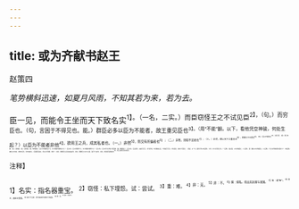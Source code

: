 ```yaml
---
---
---
```

title: 或为齐献书赵王
---



赵策四

*笔势横斜迅速，如夏月风雨，不知其若为来，若为去。*

臣一见，而能令王坐而天下致名实<sup>1】。（一名，二实。）而臣窃怪王之不试见臣<sup>2】，（句。）而穷臣也。（句，言困于不得见也。能。）群臣必多以臣为不能者，故王重见臣也<sup>3】。（用“不能”翻。以下，看他凭空神骏，何处生起？）以臣为不能者非他<sup>4】，欲用王之兵，成其私者也。（一。）非然<sup>5】，则交有所偏者也<sup>6】；（二。）非然，则知不足者也<sup>7】；（三。）非然，欲以天下之重恐王<sup>8】，而取行于王者也<sup>9】。（四。）臣以齐循事王<sup>10】，王能亡燕，（能。）能亡韩、魏，（能。）能攻秦，（能。）能孤秦。（能。笔势蓬勃。）臣以为齐致尊名于王，天下孰敢不致尊名于王？（臣以齐。）臣以齐致地于王，天下孰敢不致地于王？（臣以齐。）臣以齐为王求名于燕及韩、魏，孰敢辞之？（臣以齐。）臣之能也，其前可见已。（用“能”结，不必致效之后，于事前已可见。）齐先重王，故天下尽重王；（再起，只一句，看他凡作三四反覆。）无齐，天下必尽轻王也。（一反覆。）秦之强，以无齐故重王，（二反覆。）燕、魏自以无齐故重王。（三反覆。）今王无齐独安得无重天下？（四反覆。）故劝王无齐者，非知不足也，则不忠者也。（将谓重写前文，却又大半改换，奇妙！）非然，则欲用王之兵成其私者也；非然，则欲轻王以天下之重，取行于王者也；非然，则位尊而能卑者也<sup>11】。愿王之孰虑无齐之利害也。

<sup>注释】

<sup>1】名实：指名器重宝。
<sup>2】窃怪：私下埋怨。试：尝试。
<sup>3】重：难。
<sup>4】非：无。
<sup>5】非：不。
<sup>6】偏：偏私。指出卖赵国与诸国。
<sup>7】知：通“智”。
<sup>8】恐王；使赵王畏惧。
<sup>9】取行于王者；意为使其学说施行于赵国。
<sup>10】循：菩。
<sup>11】能卑：才能卑下。